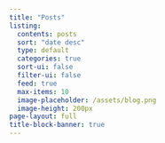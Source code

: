 ```yaml
---
title: "Posts"
listing:
  contents: posts
  sort: "date desc"
  type: default
  categories: true
  sort-ui: false
  filter-ui: false
  feed: true
  max-items: 10
  image-placeholder: /assets/blog.png
  image-height: 200px
page-layout: full
title-block-banner: true
---
```

